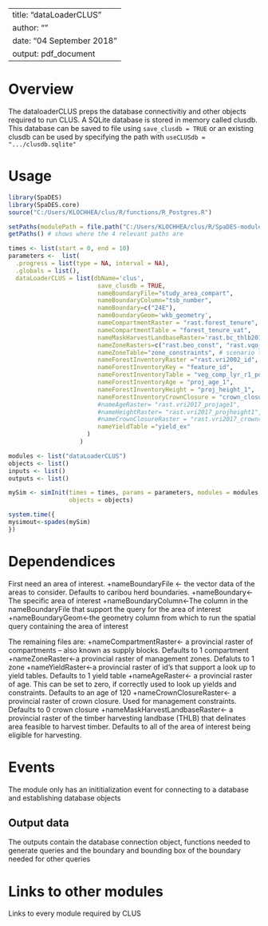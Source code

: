 <!--
Copyright 2018 Province of British Columbia
 
Licensed under the Apache License, Version 2.0 (the "License");
you may not use this file except in compliance with the License.
You may obtain a copy of the License at
 
http://www.apache.org/licenses/LICENSE-2.0
 
Unless required by applicable law or agreed to in writing, software distributed under the License is distributed on an "AS IS" BASIS,
WITHOUT WARRANTIES OR CONDITIONS OF ANY KIND, either express or implied.
See the License for the specific language governing permissions and limitations under the License.-->

---
title: "dataLoaderCLUS"
author: ""
date: "04 September 2018"
output: pdf_document
---

# Overview

The dataloaderCLUS preps the database connectivitiy and other objects required to run CLUS. A SQLite database is stored in memory called clusdb. This database can be saved to file using `save_clusdb = TRUE` or an existing clusdb can be used by specifying the path with `useCLUSdb = ".../clusdb.sqlite"`


# Usage

```r
library(SpaDES)
library(SpaDES.core)
source("C:/Users/KLOCHHEA/clus/R/functions/R_Postgres.R")

setPaths(modulePath = file.path("C:/Users/KLOCHHEA/clus/R/SpaDES-modules"))
getPaths() # shows where the 4 relevant paths are

times <- list(start = 0, end = 10)
parameters <-  list(
  .progress = list(type = NA, interval = NA),
  .globals = list(),
  dataLoaderCLUS = list(dbName='clus',
                         save_clusdb = TRUE,
                         nameBoundaryFile="study_area_compart",
                         nameBoundaryColumn="tsb_number",
                         nameBoundary=c("24E"), 
                         nameBoundaryGeom='wkb_geometry',
                         nameCompartmentRaster = "rast.forest_tenure",
                         nameCompartmentTable = "forest_tenure_vat",
                         nameMaskHarvestLandbaseRaster='rast.bc_thlb2018',
                         nameZoneRasters=c("rast.beo_const", "rast.vqo_const",  "rast.uwr_const", "rast.fsw_const", "rast.nharv_const"), # scenario rasters needs to be specified here too, e.g., rast.zone_crit_habitat_chilcotin
                         nameZoneTable="zone_constraints", # scenario table needs to be specified here too, e.g., zone_crit_habitat_chilcotin
                         nameForestInventoryRaster ="rast.vri2002_id",
                         nameForestInventoryKey = "feature_id",
                         nameForestInventoryTable = "veg_comp_lyr_r1_poly_finalv3_deliveryv2",
                         nameForestInventoryAge = "proj_age_1",
                         nameForestInventoryHeight = "proj_height_1",
                         nameForestInventoryCrownClosure = "crown_closure",
                         #nameAgeRaster= "rast.vri2017_projage1",
                         #nameHeightRaster= "rast.vri2017_projheight1",
                         #nameCrownClosureRaster = "rast.vri2017_crownclosure",
                         nameYieldTable ="yield_ex"
                      )
                    )

modules <- list("dataLoaderCLUS")
objects <- list()
inputs <- list()
outputs <- list()

mySim <- simInit(times = times, params = parameters, modules = modules,
                 objects = objects)

system.time({
mysimout<-spades(mySim)
})
```

# Dependendices

First need an area of interest.
+nameBoundaryFile <- the vector data of the areas to consider. Defaults to caribou herd boundaries.
+nameBoundary<-The specific area of interest
+nameBoundaryColumn<-The column in the nameBoundaryFile that support the query for the area of interest
+nameBoundaryGeom<-the geometry column from which to run the spatial query containing the area of interest

The remaining files are:
+nameCompartmentRaster<- a provincial raster of compartments -- also known as supply blocks. Defaults to 1 compartment
+nameZoneRaster<-a provincial raster of management zones. Defaluts to 1 zone
+nameYieldRaster<-a provincial raster of id's that support a look up to yield tables. Defaults to 1 yield table
+nameAgeRaster<- a provincial raster of age. This can be set to zero, if correctly used to look up yields and constraints. Defaults to an age of 120
+nameCrownClosureRaster<- a provincial raster of crown closure. Used for management constraints. Defaults to 0 crown closure
+nameMaskHarvestLandbaseRaster<- a provincial raster of the timber harvesting landbase (THLB) that delinates area feasible to harvest timber. Defaults to all of the area of interest being eligible for harvesting.

# Events

The module only has an inititialization event for connecting to a database and establishing database objects


## Output data

The outputs contain the database connection object, functions needed to generate queries and the boundary and bounding box of the boundary needed for other queries

# Links to other modules

Links to every module required by CLUS

